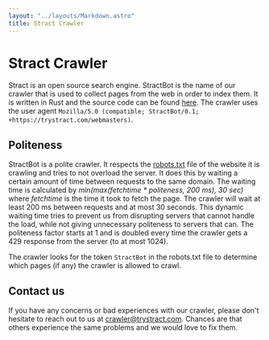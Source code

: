 ```yaml
---
layout: "../layouts/Markdown.astro"
title: Stract Crawler
---
```


# Stract Crawler
Stract is an open source search engine. StractBot is the name of our crawler that is used to collect pages from the web in order to index them. It is written in Rust and the source code can be found [here](https://github.com/StractOrg/stract/tree/main/core/src/crawler). The crawler uses the user agent `Mozilla/5.0 (compatible; StractBot/0.1; +https://trystract.com/webmasters)`.

## Politeness
StractBot is a polite crawler. It respects the [robots.txt](https://en.wikipedia.org/wiki/Robots.txt) file of the website it is crawling and tries to not overload the server.
It does this by waiting a certain amount of time between requests to the same domain. The waiting time is calculated by *min(max(fetchtime * politeness, 200 ms), 30 sec)* where *fetchtime* is the time it took to fetch the page. The crawler will wait at least 200 ms between requests and at most 30 seconds.
This dynamic waiting time tries to prevent us from disrupting servers that cannot handle the load, while not giving unnecessary politeness to servers that can. The politeness factor starts at 1 and is doubled every time the crawler gets a 429 response from the server (to at most 1024).

The crawler looks for the token `StractBot` in the robots.txt file to determine which pages (if any) the crawler is allowed to crawl.


## Contact us
If you have any concerns or bad experiences with our crawler, please don't hesitate to reach out to us at [crawler@trystract.com](mailto:crawler@trystract.com). Chances are that others experience the same problems and we would love to fix them.